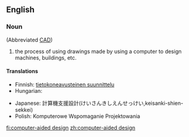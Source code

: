 ==English==

===Noun===
{{wikipedia}}
{{en-noun|sg=[[computer]]-[[aided]] [[design]]|-}} (Abbreviated [[CAD]])

# {{uncountable}} the process of using drawings made by using a computer to design machines, buildings, etc.

====Translations====
{{trans-top|process of design using computers}}
* Finnish: [[tietokoneavusteinen suunnittelu]]
* Hungarian: {{t|hu|számítógéppel segített tervezés}}
{{trans-mid}}
* Japanese: 計算機支援設計(けいさんきしえんせっけい,keisanki-shien-sekkei)
* Polish: Komputerowe Wspomaganie Projektowania
{{trans-bottom}}

[[fi:computer-aided design]]
[[zh:computer-aided design]]
